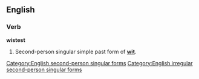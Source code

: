 ==English==

===Verb===
'''wistest'''

# {{archaic}} Second-person singular simple past form of '''[[wit#Verb|wit]]'''.

[[Category:English second-person singular forms]]
[[Category:English irregular second-person singular forms]]